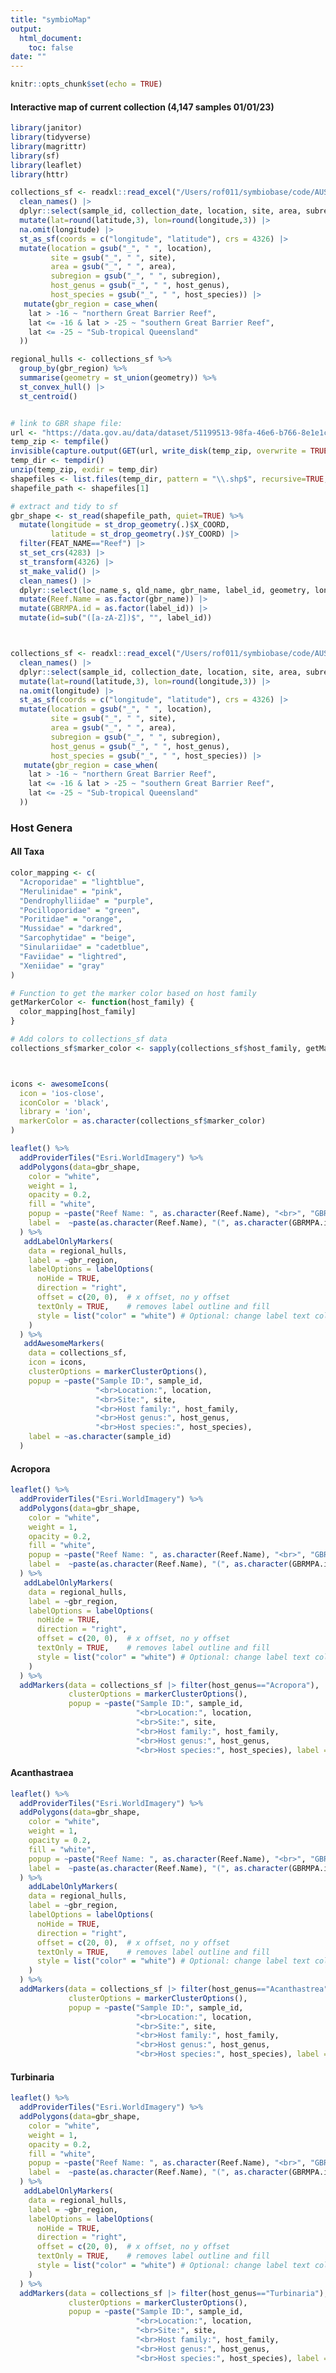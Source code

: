 ```yaml
---
title: "symbioMap"
output: 
  html_document:
    toc: false
date: ""
---
```


```r
knitr::opts_chunk$set(echo = TRUE)
```

####

#### Interactive map of current collection (4,147 samples 01/01/23)


```r



library(janitor)
library(tidyverse)
library(magrittr)
library(sf)
library(leaflet)
library(httr)
```


```r

collections_sf <- readxl::read_excel("/Users/rof011/symbiobase/code/AUS_collections_merged.xlsx") |>
  clean_names() |>
  dplyr::select(sample_id, collection_date, location, site, area, subregion, longitude, latitude, host_family, host_genus, host_species) |> 
  mutate(lat=round(latitude,3), lon=round(longitude,3)) |> 
  na.omit(longitude) |> 
  st_as_sf(coords = c("longitude", "latitude"), crs = 4326) |> 
  mutate(location = gsub("_", " ", location),
         site = gsub("_", " ", site),
         area = gsub("_", " ", area),
         subregion = gsub("_", " ", subregion),
         host_genus = gsub("_", " ", host_genus),
         host_species = gsub("_", " ", host_species)) |> 
   mutate(gbr_region = case_when(
    lat > -16 ~ "northern Great Barrier Reef",
    lat <= -16 & lat > -25 ~ "southern Great Barrier Reef",
    lat <= -25 ~ "Sub-tropical Queensland"
  ))

regional_hulls <- collections_sf %>%
  group_by(gbr_region) %>%
  summarise(geometry = st_union(geometry)) %>%
  st_convex_hull() |> 
  st_centroid()


# link to GBR shape file:
url <- "https://data.gov.au/data/dataset/51199513-98fa-46e6-b766-8e1e1c896869/resource/01573d07-ce10-461d-9f20-86e8e6cf5893/download/data.zip"
temp_zip <- tempfile()
invisible(capture.output(GET(url, write_disk(temp_zip, overwrite = TRUE))))
temp_dir <- tempdir()
unzip(temp_zip, exdir = temp_dir)
shapefiles <- list.files(temp_dir, pattern = "\\.shp$", recursive=TRUE, full.names = TRUE)
shapefile_path <- shapefiles[1]

# extract and tidy to sf
gbr_shape <- st_read(shapefile_path, quiet=TRUE) %>%
  mutate(longitude = st_drop_geometry(.)$X_COORD,
         latitude = st_drop_geometry(.)$Y_COORD) |>
  filter(FEAT_NAME=="Reef") |>
  st_set_crs(4283) |>
  st_transform(4326) |>
  st_make_valid() |> 
  clean_names() |> 
  dplyr::select(loc_name_s, qld_name, gbr_name, label_id, geometry, longitude, latitude) |> 
  mutate(Reef.Name = as.factor(gbr_name)) |> 
  mutate(GBRMPA.id = as.factor(label_id)) |> 
  mutate(id=sub("([a-zA-Z])$", "", label_id)) 



collections_sf <- readxl::read_excel("/Users/rof011/symbiobase/code/AUS_collections_merged.xlsx") |>
  clean_names() |>
  dplyr::select(sample_id, collection_date, location, site, area, subregion, longitude, latitude, host_family, host_genus, host_species) |> 
  mutate(lat=round(latitude,3), lon=round(longitude,3)) |> 
  na.omit(longitude) |> 
  st_as_sf(coords = c("longitude", "latitude"), crs = 4326) |> 
  mutate(location = gsub("_", " ", location),
         site = gsub("_", " ", site),
         area = gsub("_", " ", area),
         subregion = gsub("_", " ", subregion),
         host_genus = gsub("_", " ", host_genus),
         host_species = gsub("_", " ", host_species)) |> 
   mutate(gbr_region = case_when(
    lat > -16 ~ "northern Great Barrier Reef",
    lat <= -16 & lat > -25 ~ "southern Great Barrier Reef",
    lat <= -25 ~ "Sub-tropical Queensland"
  ))

```
### Host Genera {.tabset}
 
#### All Taxa

```r

color_mapping <- c(
  "Acroporidae" = "lightblue",
  "Merulinidae" = "pink",
  "Dendrophylliidae" = "purple",
  "Pocilloporidae" = "green",
  "Poritidae" = "orange",
  "Mussidae" = "darkred",
  "Sarcophytidae" = "beige",
  "Sinulariidae" = "cadetblue",
  "Faviidae" = "lightred",
  "Xeniidae" = "gray"
)

# Function to get the marker color based on host family
getMarkerColor <- function(host_family) {
  color_mapping[host_family]
}

# Add colors to collections_sf data
collections_sf$marker_color <- sapply(collections_sf$host_family, getMarkerColor)



icons <- awesomeIcons(
  icon = 'ios-close',
  iconColor = 'black',
  library = 'ion',
  markerColor = as.character(collections_sf$marker_color)
)

leaflet() %>%
  addProviderTiles("Esri.WorldImagery") %>%
  addPolygons(data=gbr_shape,
    color = "white",
    weight = 1,
    opacity = 0.2,
    fill = "white",
    popup = ~paste("Reef Name: ", as.character(Reef.Name), "<br>", "GBRMPA ID: ", as.character(GBRMPA.id)),
    label =  ~paste(as.character(Reef.Name), "(", as.character(GBRMPA.id), ")"),
  ) %>%
   addLabelOnlyMarkers(
    data = regional_hulls,
    label = ~gbr_region,
    labelOptions = labelOptions(
      noHide = TRUE,
      direction = "right",
      offset = c(20, 0),  # x offset, no y offset
      textOnly = TRUE,    # removes label outline and fill
      style = list("color" = "white") # Optional: change label text color
    )
  ) %>%
   addAwesomeMarkers(
    data = collections_sf,
    icon = icons,
    clusterOptions = markerClusterOptions(),
    popup = ~paste("Sample ID:", sample_id,
                   "<br>Location:", location,
                   "<br>Site:", site,
                   "<br>Host family:", host_family,
                   "<br>Host genus:", host_genus,
                   "<br>Host species:", host_species),
    label = ~as.character(sample_id)
  )

```

#### Acropora

```r



leaflet() %>%
  addProviderTiles("Esri.WorldImagery") %>%
  addPolygons(data=gbr_shape,
    color = "white",
    weight = 1,
    opacity = 0.2,
    fill = "white",
    popup = ~paste("Reef Name: ", as.character(Reef.Name), "<br>", "GBRMPA ID: ", as.character(GBRMPA.id)),
    label =  ~paste(as.character(Reef.Name), "(", as.character(GBRMPA.id), ")"),
  ) %>%
   addLabelOnlyMarkers(
    data = regional_hulls,
    label = ~gbr_region,
    labelOptions = labelOptions(
      noHide = TRUE,
      direction = "right",
      offset = c(20, 0),  # x offset, no y offset
      textOnly = TRUE,    # removes label outline and fill
      style = list("color" = "white") # Optional: change label text color
    )
  ) %>%
  addMarkers(data = collections_sf |> filter(host_genus=="Acropora"), 
             clusterOptions = markerClusterOptions(), 
             popup = ~paste("Sample ID:", sample_id, 
                            "<br>Location:", location, 
                            "<br>Site:", site, 
                            "<br>Host family:", host_family,
                            "<br>Host genus:", host_genus,
                            "<br>Host species:", host_species), label = ~as.character(sample_id))

```

#### Acanthastraea

```r


leaflet() %>%
  addProviderTiles("Esri.WorldImagery") %>%
  addPolygons(data=gbr_shape,
    color = "white",
    weight = 1,
    opacity = 0.2,
    fill = "white",
    popup = ~paste("Reef Name: ", as.character(Reef.Name), "<br>", "GBRMPA ID: ", as.character(GBRMPA.id)),
    label =  ~paste(as.character(Reef.Name), "(", as.character(GBRMPA.id), ")"),
  ) %>%
    addLabelOnlyMarkers(
    data = regional_hulls,
    label = ~gbr_region,
    labelOptions = labelOptions(
      noHide = TRUE,
      direction = "right",
      offset = c(20, 0),  # x offset, no y offset
      textOnly = TRUE,    # removes label outline and fill
      style = list("color" = "white") # Optional: change label text color
    )
  ) %>%
  addMarkers(data = collections_sf |> filter(host_genus=="Acanthastrea"), 
             clusterOptions = markerClusterOptions(), 
             popup = ~paste("Sample ID:", sample_id, 
                            "<br>Location:", location, 
                            "<br>Site:", site, 
                            "<br>Host family:", host_family,
                            "<br>Host genus:", host_genus,
                            "<br>Host species:", host_species), label = ~as.character(sample_id))

```


#### Turbinaria

```r


leaflet() %>%
  addProviderTiles("Esri.WorldImagery") %>%
  addPolygons(data=gbr_shape,
    color = "white",
    weight = 1,
    opacity = 0.2,
    fill = "white",
    popup = ~paste("Reef Name: ", as.character(Reef.Name), "<br>", "GBRMPA ID: ", as.character(GBRMPA.id)),
    label =  ~paste(as.character(Reef.Name), "(", as.character(GBRMPA.id), ")"),
  ) %>%
   addLabelOnlyMarkers(
    data = regional_hulls,
    label = ~gbr_region,
    labelOptions = labelOptions(
      noHide = TRUE,
      direction = "right",
      offset = c(20, 0),  # x offset, no y offset
      textOnly = TRUE,    # removes label outline and fill
      style = list("color" = "white") # Optional: change label text color
    )
  ) %>%
  addMarkers(data = collections_sf |> filter(host_genus=="Turbinaria"), 
             clusterOptions = markerClusterOptions(), 
             popup = ~paste("Sample ID:", sample_id, 
                            "<br>Location:", location, 
                            "<br>Site:", site, 
                            "<br>Host family:", host_family,
                            "<br>Host genus:", host_genus,
                            "<br>Host species:", host_species), label = ~as.character(sample_id))

```
